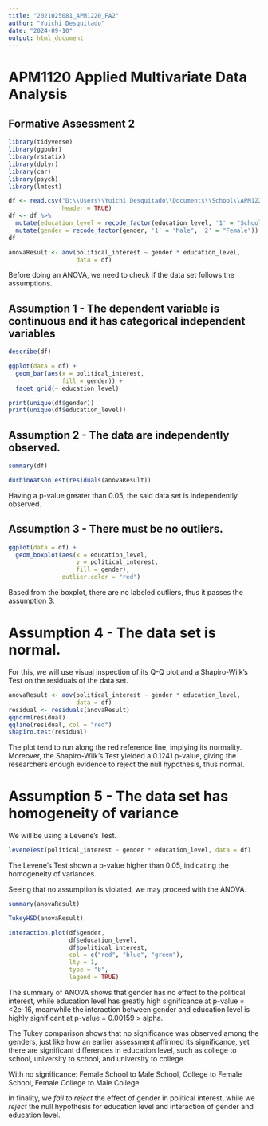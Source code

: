 ---
title: "2021025081_APM1220_FA2"
author: "Yuichi Desquitado"
date: "2024-09-10"
output: html_document
---

# APM1120 Applied Multivariate Data Analysis
## Formative Assessment 2

```{r}
library(tidyverse)
library(ggpubr)
library(rstatix)
library(dplyr)
library(car)
library(psych)
library(lmtest)

df <- read.csv("D:\\Users\\Yuichi Desquitado\\Documents\\School\\APM1220\\FA2\\Political Interest.csv",
               header = TRUE)
df <- df %>%
  mutate(education_level = recode_factor(education_level, '1' = "School", '2' = "College", '3' = "University")) %>%
  mutate(gender = recode_factor(gender, '1' = "Male", '2' = "Female"))
df

anovaResult <- aov(political_interest ~ gender * education_level,
                   data = df)
```

Before doing an ANOVA, we need to check if the data set follows the assumptions.

## Assumption 1 - The dependent variable is continuous and it has categorical independent variables

```{r}
describe(df)

ggplot(data = df) +
  geom_bar(aes(x = political_interest, 
               fill = gender)) +
  facet_grid(~ education_level)

print(unique(df$gender))
print(unique(df$education_level))
```

## Assumption 2 - The data are independently observed.

```{r}
summary(df)

durbinWatsonTest(residuals(anovaResult))
```

Having a p-value greater than 0.05, the said data set is independently observed.

## Assumption 3 - There must be no outliers.

```{r}
ggplot(data = df) + 
  geom_boxplot(aes(x = education_level, 
                   y = political_interest,
                   fill = gender),
               outlier.color = "red")
```

Based from the boxplot, there are no labeled outliers, thus it passes the assumption 3.

# Assumption 4 - The data set is normal.

For this, we will use visual inspection of its Q-Q plot and a Shapiro-Wilk's Test on the residuals of the data set.

```{r}
anovaResult <- aov(political_interest ~ gender * education_level,
                   data = df)
residual <- residuals(anovaResult)
qqnorm(residual)
qqline(residual, col = "red")
shapiro.test(residual)
```

The plot tend to run along the red reference line, implying its normality. Moreover, the Shapiro-Wilk's Test yielded a 0.1241 p-value, giving the researchers enough evidence to reject the null hypothesis, thus normal.

# Assumption 5 - The data set has homogeneity of variance

We will be using a Levene's Test.

```{r}
leveneTest(political_interest ~ gender * education_level, data = df)
```

The Levene's Test shown a p-value higher than 0.05, indicating the homogeneity of variances.

Seeing that no assumption is violated, we may proceed with the ANOVA.

```{r}
summary(anovaResult)

TukeyHSD(anovaResult)

interaction.plot(df$gender, 
                 df$education_level, 
                 df$political_interest,
                 col = c("red", "blue", "green"), 
                 lty = 1, 
                 type = "b",
                 legend = TRUE)
```

The summary of ANOVA shows that gender has no effect to the political interest, while education level has greatly high significance at p-value = <2e-16, meanwhile the interaction between gender and education level is highly significant at p-value = 0.00159 > alpha.

The Tukey comparison shows that no significance was observed among the genders, just like how an earlier assessment affirmed its significance, yet there are significant differences in education level, such as college to school, university to school, and university to college.

With no significance: Female School to Male School, College to Female School, Female College to Male College

In finality, we _fail to reject_ the effect of gender in political interest, while we _reject_ the null hypothesis for education level and interaction of gender and education level.